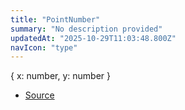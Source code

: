 ```yaml
---
title: "PointNumber"
summary: "No description provided"
updatedAt: "2025-10-29T11:03:48.800Z"
navIcon: "type"
---
```



\{
  x: number,
  y: number
}

- [Source](https://github.com/NMMTY/LazyCanvas/blob/e5b83021346e886d435469de8abb93654e0fb45d/packages/lazycanvas/src/types/types.d.ts#L81)